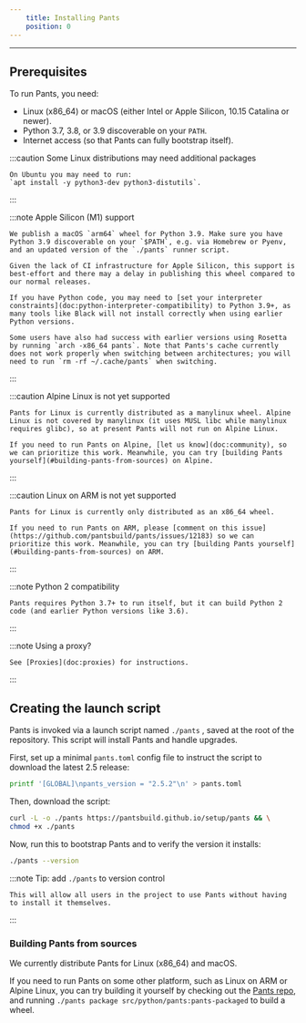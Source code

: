 ```yaml
---
    title: Installing Pants
    position: 0
---
```




---

## Prerequisites

To run Pants, you need:

- Linux (x86_64) or macOS (either Intel or Apple Silicon, 10.15 Catalina or newer). 
- Python 3.7, 3.8, or 3.9 discoverable on your `PATH`.
- Internet access (so that Pants can fully bootstrap itself).

:::caution Some Linux distributions may need additional packages

    On Ubuntu you may need to run:
    `apt install -y python3-dev python3-distutils`.

:::



:::note Apple Silicon (M1) support

    We publish a macOS `arm64` wheel for Python 3.9. Make sure you have Python 3.9 discoverable on your `$PATH`, e.g. via Homebrew or Pyenv, and an updated version of the `./pants` runner script.
    
    Given the lack of CI infrastructure for Apple Silicon, this support is best-effort and there may a delay in publishing this wheel compared to our normal releases.
    
    If you have Python code, you may need to [set your interpreter constraints](doc:python-interpreter-compatibility) to Python 3.9+, as many tools like Black will not install correctly when using earlier Python versions.
    
    Some users have also had success with earlier versions using Rosetta by running `arch -x86_64 pants`. Note that Pants's cache currently does not work properly when switching between architectures; you will need to run `rm -rf ~/.cache/pants` when switching.

:::



:::caution Alpine Linux is not yet supported

    Pants for Linux is currently distributed as a manylinux wheel. Alpine Linux is not covered by manylinux (it uses MUSL libc while manylinux requires glibc), so at present Pants will not run on Alpine Linux. 
    
    If you need to run Pants on Alpine, [let us know](doc:community), so we can prioritize this work. Meanwhile, you can try [building Pants yourself](#building-pants-from-sources) on Alpine.

:::



:::caution Linux on ARM is not yet supported

    Pants for Linux is currently only distributed as an x86_64 wheel.
    
    If you need to run Pants on ARM, please [comment on this issue](https://github.com/pantsbuild/pants/issues/12183) so we can prioritize this work. Meanwhile, you can try [building Pants yourself](#building-pants-from-sources) on ARM.

:::



:::note Python 2 compatibility

    Pants requires Python 3.7+ to run itself, but it can build Python 2 code (and earlier Python versions like 3.6).

:::



:::note Using a proxy?

    See [Proxies](doc:proxies) for instructions.

:::

## Creating the launch script

Pants is invoked via a launch script named `./pants` , saved at the root of the repository. This script will install Pants and handle upgrades.

First, set up a minimal `pants.toml` config file to instruct the script to download the latest 2.5 release:

```bash
printf '[GLOBAL]\npants_version = "2.5.2"\n' > pants.toml
```

Then, download the script:

```bash
curl -L -o ./pants https://pantsbuild.github.io/setup/pants && \
chmod +x ./pants
```

Now, run this to bootstrap Pants and to verify the version it installs:

```bash
./pants --version
```

:::note Tip: add `./pants` to version control

    This will allow all users in the project to use Pants without having to install it themselves.

:::


### Building Pants from sources
We currently distribute Pants for Linux (x86_64) and macOS.

If you need to run Pants on some other platform, such as Linux on ARM or Alpine Linux, you can try building it yourself by checking out the [Pants repo](https://github.com/pantsbuild/pants), and running `./pants package src/python/pants:pants-packaged` to build a wheel.
